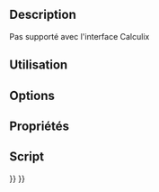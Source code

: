 <languages/>

{{VeryImportantMessage|Obsolète ({{VersionPlus/fr|1.0}}).}}

{{Docnav/fr
|
|
|[[FEM_Workbench/fr|Atelier FEM]]
|
|
|IconC=Workbench_FEM.svg
}}

{{GuiCommand/fr
|Name=FEM ConstraintBearing
|Name/fr=FEM Contrainte de roulement
|MenuLocation=Modèle → Contraintes sans solveur → Contrainte de roulement
|Workbenches=[[FEM_Workbench/fr|FEM]]
|SeeAlso=
}}

==Description==

Pas supporté avec l'interface Calculix


<span id="Usage"></span>
==Utilisation==

==Options==

<span id="Properties"></span>
==Propriétés==

<span id="Scripting"></span>
==Script==


{{Docnav/fr
|
|
|[[FEM_Workbench/fr|Atelier FEM]]
|
|
|IconC=Workbench_FEM.svg
}}

{{FEM Tools navi{{#translation:}}}}
{{Userdocnavi{{#translation:}}}}